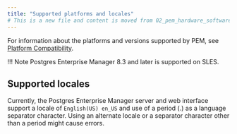 ```yaml
---
title: "Supported platforms and locales"
# This is a new file and content is moved from 02_pem_hardware_software_requirements.dx file.
---
```


For information about the platforms and versions supported by PEM, see [Platform Compatibility](https://www.enterprisedb.com/platform-compatibility#pem).

!!! Note
    Postgres Enterprise Manager 8.3 and later is supported on SLES.

## Supported locales

Currently, the Postgres Enterprise Manager server and web interface support a locale of `English(US) en_US` and use of a period (.) as a language separator character. Using an alternate locale or a separator character other than a period might cause errors.
